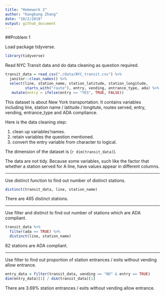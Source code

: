 ```yaml
---
title: "Homework 2"
author: "Kangkang Zhang"
date: "10/2/2018"
output: github_document
---
```


##Problem 1

Load package tidyverse.
```r
library(tidyverse)
```

Read NYC Transit data and do data cleaning as question required.
```r
transit_data = read_csv("./data/NYC_transit.csv") %>% 
  janitor::clean_names() %>%  
  select(line, station_name, station_latitude, station_longitude,
         starts_with("route"), entry, vending, entrance_type, ada) %>% 
   mutate(entry = ifelse(entry == "YES", TRUE, FALSE))
```

This dataset is about New York transportation. It contains variables including line, station name / latitude / longitute, routes served, entry, vending, entrance_type and ADA compliance.

Here is the data cleaning step:

1.   clean up variables'names.
1.   retain variables the question mentioned.
1.   convert the entry variable from character to logical.

The dimension of the dataset is (`r dim(transit_data)`).

The data are not tidy. Because some variables, such like the factor that whether a station served for A line, have values appear in different columns. 

----------------------------

Use distinct function to find out number of distinct stations.
```r
distinct(transit_data, line, station_name)
```
There are 465 distinct stations.

----------------------------

Use filter and distinct to find out number of stations which are ADA compliant.
```r
transit_data %>% 
  filter(ada == TRUE) %>% 
  distinct(line, station_name)
```
82 stations are ADA compliant.

----------------------------

Use filter to find out proportion of station entrances / exits without vending allow entrance.
```r
entry_data = filter(transit_data, vending == "NO" & entry == TRUE) 
dim(entry_data)[1] / dim(transit_data)[1]
```
There are 3.69% station entrances / exits without vending allow entrance.
